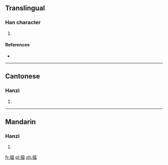 ==Translingual==

===Han character===
{{Han char|rn=64|rad=手|as=09|sn=12|four=5106<sub>6</sub>|canj=手一口田 (QMRW)|ids=⿰[[扌]][[畐]]}}

# {{defn|Han|sort=手09}}

====References====
* {{Han ref|kx=0441.120|dkj=12334|dj=0792.070|hdz=31913.050|uh=63CA|ud=25546|bh=D95C|bd=55644}}

----

==Cantonese==

===Hanzi===
{{yue-hanzi|jyut=[[bik1]]|y=bik1}}

# {{defn|lang=yue|sort=手09}}

----

==Mandarin==

===Hanzi===
{{cmn-hanzi|pin=[[pì]] ([[pi4]])|wg=p'i<sup>4</sup>}}

# {{defn|lang=cmn|sort=手09}}

[[fr:揊]]
[[pl:揊]]
[[zh:揊]]
